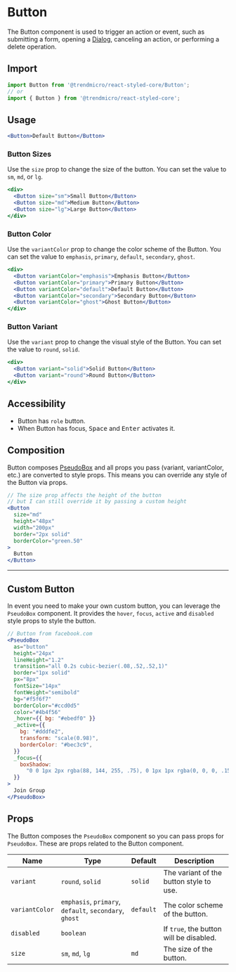 # Button

The Button component is used to trigger an action or event, such as submitting a
form, opening a [Dialog](/modal), canceling an action, or performing a delete
operation.

## Import

```js
import Button from '@trendmicro/react-styled-core/Button';
// or
import { Button } from '@trendmicro/react-styled-core';
```

## Usage

```jsx
<Button>Default Button</Button>
```

### Button Sizes

Use the `size` prop to change the size of the button. You can set the value to
`sm`, `md`, or `lg`.

```jsx
<div>
  <Button size="sm">Small Button</Button>
  <Button size="md">Medium Button</Button>
  <Button size="lg">Large Button</Button>
</div>
```

### Button Color

Use the `variantColor` prop to change the color scheme of the Button. You can set the
value to `emphasis`, `primary`, `default`, `secondary`, `ghost`.

```jsx
<div>
  <Button variantColor="emphasis">Emphasis Button</Button>
  <Button variantColor="primary">Primary Button</Button>
  <Button variantColor="default">Default Button</Button>
  <Button variantColor="secondary">Secondary Button</Button>
  <Button variantColor="ghost">Ghost Button</Button>
</div>
```

### Button Variant

Use the `variant` prop to change the visual style of the Button. You can set the
value to `round`, `solid`.

```jsx
<div>
  <Button variant="solid">Solid Button</Button>
  <Button variant="round">Round Button</Button>
</div>
```

## Accessibility

- Button has `role` button.
- When Button has focus, <kbd>Space</kbd> and <kbd>Enter</kbd> activates it.

## Composition

Button composes [PseudoBox](/pseudobox) and all props you pass (variant,
variantColor, etc.) are converted to style props. This means you can override
any style of the Button via props.

```jsx
// The size prop affects the height of the button
// but I can still override it by passing a custom height
<Button
  size="md"
  height="48px"
  width="200px"
  border="2px solid"
  borderColor="green.50"
>
  Button
</Button>
```

---

## Custom Button

In event you need to make your own custom button, you can leverage the
`PseudoBox` component. It provides the `hover`, `focus`, `active` and `disabled`
style props to style the button.

```jsx
// Button from facebook.com
<PseudoBox
  as="button"
  height="24px"
  lineHeight="1.2"
  transition="all 0.2s cubic-bezier(.08,.52,.52,1)"
  border="1px solid"
  px="8px"
  fontSize="14px"
  fontWeight="semibold"
  bg="#f5f6f7"
  borderColor="#ccd0d5"
  color="#4b4f56"
  _hover={{ bg: "#ebedf0" }}
  _active={{
    bg: "#dddfe2",
    transform: "scale(0.98)",
    borderColor: "#bec3c9",
  }}
  _focus={{
    boxShadow:
      "0 0 1px 2px rgba(88, 144, 255, .75), 0 1px 1px rgba(0, 0, 0, .15)",
  }}
>
  Join Group
</PseudoBox>
```

## Props

The Button composes the `PseudoBox` component so you can pass props for
`PseudoBox`. These are props related to the Button component.

| Name           | Type                                                     | Default   | Description                                                      |
| -------------- | -------------------------------------------------------- | --------- | ---------------------------------------------------------------- |
| `variant`      | `round`, `solid`                                         | `solid`   | The variant of the button style to use.                          |
| `variantColor` | `emphasis`, `primary`, `default`, `secondary`, `ghost`   | `default` | The color scheme of the button.                            |
| `disabled`     | `boolean`                                                |           | If `true`, the button will be disabled.                          |
| `size`         | `sm`, `md`, `lg`                                         | `md`      | The size of the button.                                          |
